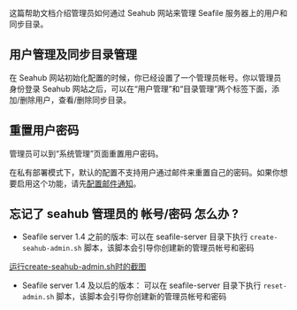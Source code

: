 这篇帮助文档介绍管理员如何通过 Seahub 网站来管理 Seafile 服务器上的用户和同步目录。

== 用户管理及同步目录管理 ==

在 Seahub 网站初始化配置的时候，你已经设置了一个管理员帐号。你以管理员身份登录 Seahub 网站之后，可以在“用户管理”和“目录管理”两个标签下面，添加/删除用户，查看/删除同步目录。

== 重置用户密码 ==

管理员可以到“系统管理”页面重置用户密码。

在私有部署模式下，默认的配置不支持用户通过邮件来重置自己的密码。如果你想要启用这个功能，请先[[Seafile 服务器配置详细说明|配置邮件通知]]。

== 忘记了 seahub 管理员的 帐号/密码 怎么办 ? ==

* Seafile server 1.4 之前的版本: 可以在 seafile-server 目录下执行 <code>create-seahub-admin.sh</code> 脚本，该脚本会引导你创建新的管理员帐号和密码
[[images/create-seahub-admin.png|运行create-seahub-admin.sh时的截图]]
* Seafile server 1.4 及以后的版本：  可以在 seafile-server 目录下执行 <code>reset-admin.sh</code> 脚本，该脚本会引导你创建新的管理员帐号和密码

